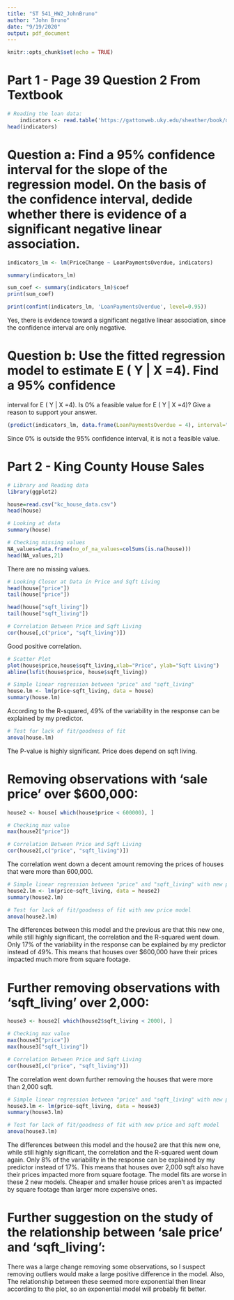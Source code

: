 ---
title: "ST 541_HW2_JohnBruno"
author: "John Bruno"
date: "9/19/2020"
output: pdf_document
---

```{r setup, include=FALSE}
knitr::opts_chunk$set(echo = TRUE)
```

# Part 1 - Page 39 Question 2 From Textbook
```{r}
# Reading the loan data:
    indicators <- read.table('https://gattonweb.uky.edu/sheather/book/docs/datasets/indicators.txt', header=TRUE)
head(indicators)
```
# Question a: Find a 95% confidence interval for the slope of the regression model. On the basis of the confidence interval, dedide whether there is evidence of a significant negative linear association.

```{r}
indicators_lm <- lm(PriceChange ~ LoanPaymentsOverdue, indicators)
```
```{r}
summary(indicators_lm)
```

```{r}
sum_coef <- summary(indicators_lm)$coef
print(sum_coef)
```
```{r}
print(confint(indicators_lm, 'LoanPaymentsOverdue', level=0.95))
```
Yes, there is evidence toward a significant negative linear association, since the confidence interval are only negative.


# Question b: Use the fitted regression model to estimate E ( Y | X =4). Find a 95% confidence
interval for E ( Y | X =4). Is 0% a feasible value for E ( Y | X =4)? Give a
reason to support your answer.


```{r}
(predict(indicators_lm, data.frame(LoanPaymentsOverdue = 4), interval="confidence"))
```
Since 0% is outside the 95% confidence interval, it is not a feasible value.


# Part 2 - King County House Sales

```{r}
# Library and Reading data
library(ggplot2)

house=read.csv("kc_house_data.csv")
head(house)
```
```{r}
# Looking at data
summary(house)
```
```{r}
# Checking missing values
NA_values=data.frame(no_of_na_values=colSums(is.na(house)))
head(NA_values,21)
```
There are no missing values.


```{r}
# Looking Closer at Data in Price and Sqft Living
head(house["price"])
tail(house["price"])

head(house["sqft_living"])
tail(house["sqft_living"])
```

```{r}
# Correlation Between Price and Sqft Living
cor(house[,c("price", "sqft_living")])
```
Good positive correlation.

```{r, collapse=TRUE, fig.width = 8, fig.height = 5, fig.align = "center", out.width = '80%'}
# Scatter Plot
plot(house$price,house$sqft_living,xlab="Price", ylab="Sqft Living")
abline(lsfit(house$price, house$sqft_living))
```

```{r}
# Simple linear regression between "price" and "sqft_living"
house.lm <- lm(price~sqft_living, data = house)
summary(house.lm)
```
According to the R-squared, 49% of the variability in the response can be explained by my predictor.


```{r}
# Test for lack of fit/goodness of fit
anova(house.lm)
```
The P-value is highly significant. Price does depend on sqft living.


# Removing observations with 'sale  price' over $600,000:

```{r}
house2 <- house[ which(house$price < 600000), ]
```
```{r}
# Checking max value
max(house2["price"])
```
```{r}
# Correlation Between Price and Sqft Living
cor(house2[,c("price", "sqft_living")])
```
The correlation went down a decent amount removing the prices of houses that were more than 600,000.

```{r}
# Simple linear regression between "price" and "sqft_living" with new price model
house2.lm <- lm(price~sqft_living, data = house2)
summary(house2.lm)
```
```{r}
# Test for lack of fit/goodness of fit with new price model
anova(house2.lm)
```
The differences between this model and the previous are that this new one, while still highly significant, the correlation and the R-squared went down. Only 17% of the variability in the response can be explained by my predictor instead of 49%. This means that houses over $600,000 have their prices impacted much more from square footage.


# Further removing observations with 'sqft_living' over 2,000:

```{r}
house3 <- house2[ which(house2$sqft_living < 2000), ]
```
```{r}
# Checking max value
max(house3["price"])
max(house3["sqft_living"])
```
```{r}
# Correlation Between Price and Sqft Living
cor(house3[,c("price", "sqft_living")])
```
The correlation went down further removing the houses that were more than 2,000 sqft.

```{r}
# Simple linear regression between "price" and "sqft_living" with new price and sqft model
house3.lm <- lm(price~sqft_living, data = house3)
summary(house3.lm)
```
```{r}
# Test for lack of fit/goodness of fit with new price and sqft model
anova(house3.lm)
```
The differences between this model and the house2 are that this new one, while still highly significant, the correlation and the R-squared went down again. Only 8% of the variability in the response can be explained by my predictor instead of 17%. This means that houses over 2,000 sqft also have their prices impacted more from square footage. The model fits are worse in these 2 new models. Cheaper and smaller house prices aren't as impacted by square footage than larger more expensive ones.


# Further suggestion on the study of the relationship between 'sale price' and 'sqft_living':

There was a large change removing some observations, so I suspect removing outliers would make a large positive difference in the model. Also, The relationship between these seemed more exponential then linear according to the plot, so an exponential model will probably fit better.
